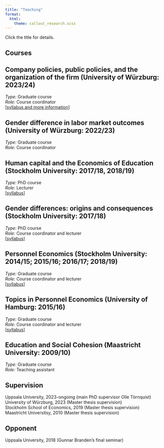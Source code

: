 ```yaml
---
title: "Teaching"
format: 
  html: 
    theme: callout_research.scss
---
```


Click the title for details.

## Courses 

::: {.callout-abstractbox .callout-warning collapse=true}
## Company policies, public policies, and the organization of the firm (University of Würzburg: 2023/24)

*Type:* Graduate course\
*Role:* Course coordinator\
[[syllabus and more information](teaching_2024_wuerzburg.qmd)]
:::

::: {.callout-abstractbox .callout-warning collapse=true}
## Gender difference in labor market outcomes (University of Würzburg: 2022/23)

*Type:* Graduate course\
*Role:* Course coordinator
:::

::: {.callout-abstractbox .callout-warning collapse=true}
## Human capital and the Economics of Education (Stockholm University: 2017/18, 2018/19)

*Type:* PhD course\
*Role:* Lecturer\
[[syllabus](https://jansauermann.github.io/teaching/labor3syllabus.pdf)]
:::

::: {.callout-abstractbox .callout-warning collapse=true}
## Gender differences: origins and consequences (Stockholm University: 2017/18)

*Type:* PhD course\
*Role:* Course coordinator and lecturer\
[[syllabus](https://jansauermann.github.io/teaching/PhD%20Course%20Economics%20of%20Gender.pdf)]
:::

::: {.callout-abstractbox .callout-warning collapse=true}
## Personnel Economics (Stockholm University:  2014/15; 2015/16; 2016/17; 2018/19)

*Type:* Graduate course\
*Role:* Course coordinator and lecturer\
[[syllabus](https://jansauermann.github.io/teaching/PAO_PE_2019.pdf)]
:::

::: {.callout-abstractbox .callout-warning collapse=true}
## Topics in Personnel Economics (University of Hamburg: 2015/16)

*Type:* Graduate course\
*Role:* Course coordinator and lecturer\
[[syllabus](https://jansauermann.github.io/teaching/PE_Sauermann_UH_4.pdf)]
:::

::: {.callout-abstractbox .callout-warning collapse=true}
## Education and Social Cohesion (Maastricht University: 2009/10)

*Type:* Graduate course\
*Role:* Teaching assistant
:::

## Supervision 
Uppsala University, 2023-ongoing (main PhD supervisor Olle Törnquist)\
University of Würzburg, 2023 (Master thesis supervision)\
Stockholm School of Economics, 2019 (Master thesis supervision)\
Maastricht Universitsy, 2010 (Master thesis supervision)

## Opponent

Uppsala University, 2018 (Gunnar Branden's final seminar)